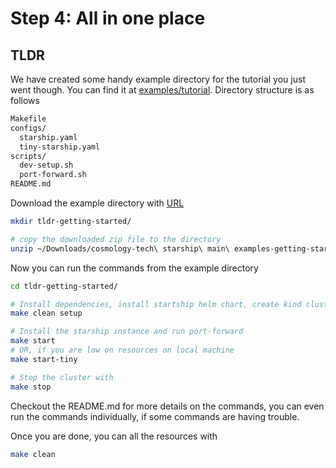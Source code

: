 # **Step 4:** All in one place

## TLDR
We have created some handy example directory for the tutorial you just went though.
You can find it at [examples/tutorial](https://github.com/cosmology-tech/starship/tree/main/examples/getting-started).
Directory structure is as follows
```bash
Makefile
configs/
  starship.yaml
  tiny-starship.yaml
scripts/
  dev-setup.sh
  port-forward.sh
README.md
```

Download the example directory with [URL](https://download-directory.github.io/?url=https%3A%2F%2Fgithub.com%2Fcosmology-tech%2Fstarship%2Ftree%2Fmain%2Fexamples%2Fgetting-started)

```bash
mkdir tldr-getting-started/

# copy the downloaded zip file to the directory
unzip ~/Downloads/cosmology-tech\ starship\ main\ examples-getting-started.zip -d tldr-getting-started/
```

Now you can run the commands from the example directory
```bash
cd tldr-getting-started/

# Install dependencies, install startship helm chart, create kind cluster
make clean setup

# Install the starship instance and run port-forward
make start
# OR, if you are low on resources on local machine
make start-tiny

# Stop the cluster with
make stop
```

Checkout the README.md for more details on the commands, you can even run the commands individually, if some commands are having trouble.

Once you are done, you can all the resources with
```bash
make clean
```
